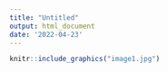```yaml
---
title: "Untitled"
output: html_document
date: '2022-04-23'
---
```


```r
knitr::include_graphics("image1.jpg")
```